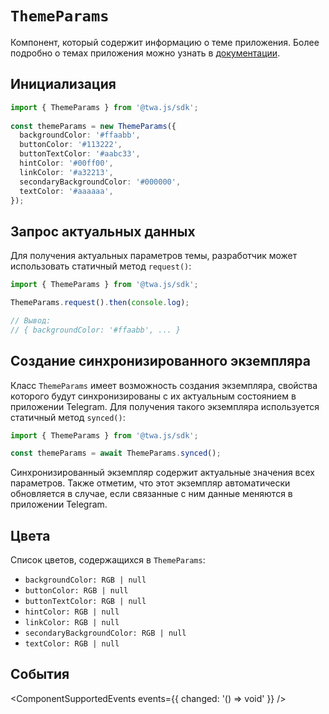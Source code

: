 # `ThemeParams`

Компонент, который содержит информацию о теме приложения. Более подробно о темах приложения можно узнать в [документации](../../../ui/theme-params.mdx).

## Инициализация

```typescript  
import { ThemeParams } from '@twa.js/sdk';
  
const themeParams = new ThemeParams({
  backgroundColor: '#ffaabb',
  buttonColor: '#113222',
  buttonTextColor: '#aabc33',
  hintColor: '#00ff00',
  linkColor: '#a32213',
  secondaryBackgroundColor: '#000000',
  textColor: '#aaaaaa',
});  
```

## Запрос актуальных данных

Для получения актуальных параметров темы, разработчик может использовать статичный метод `request()`:

```typescript
import { ThemeParams } from '@twa.js/sdk';

ThemeParams.request().then(console.log);

// Вывод:
// { backgroundColor: '#ffaabb', ... }
```

## Создание синхронизированного экземпляра

Класс `ThemeParams` имеет возможность создания экземпляра, свойства которого будут синхронизированы с их актуальным состоянием в приложении Telegram. Для получения такого экземпляра используется статичный метод `synced()`:

```typescript
import { ThemeParams } from '@twa.js/sdk';

const themeParams = await ThemeParams.synced();
```

Синхронизированный экземпляр содержит актуальные значения всех параметров. Также отметим, что этот экземпляр автоматически обновляется в случае, если связанные с ним данные меняются в приложении Telegram.

## Цвета

Список цветов, содержащихся в `ThemeParams`:

- `backgroundColor: RGB | null`
- `buttonColor: RGB | null`
- `buttonTextColor: RGB | null`
- `hintColor: RGB | null`
- `linkColor: RGB | null`
- `secondaryBackgroundColor: RGB | null`
- `textColor: RGB | null`

## События

<ComponentSupportedEvents events={{ changed: '() => void' }} />
